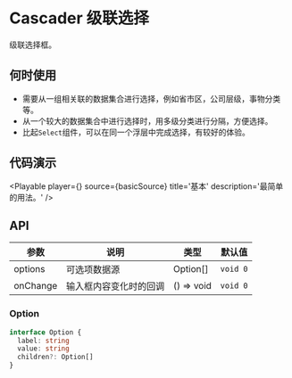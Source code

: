 
# Cascader 级联选择

级联选择框。

## 何时使用

- 需要从一组相关联的数据集合进行选择，例如省市区，公司层级，事物分类等。
- 从一个较大的数据集合中进行选择时，用多级分类进行分隔，方便选择。
- 比起`Select`组件，可以在同一个浮层中完成选择，有较好的体验。

## 代码演示

<Playable player={<Basic />} source={basicSource} title='基本' description='最简单的用法。' />

## API

| 参数     | 说明                   | 类型       | 默认值   |
| -------- | ---------------------- | ---------- | -------- |
| options  | 可选项数据源           | Option[]   | `void 0` |
| onChange | 输入框内容变化时的回调 | () => void | `void 0` |

### Option

```ts
interface Option {
  label: string
  value: string
  children?: Option[]
}
```

